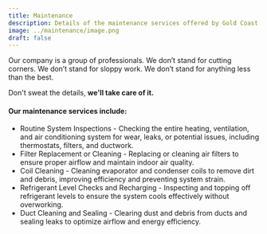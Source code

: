 ```yaml
---
title: Maintenance
description: Details of the maintenance services offered by Gold Coast HVAC
image: ../maintenance/image.png
draft: false
---
```

Our company is a group of professionals. We don’t stand for cutting corners. We don’t stand for sloppy work. We don’t stand for anything less than the best.

Don't sweat the details, **we'll take care of it.**

#### Our maintenance services include:

* Routine System Inspections - Checking the entire heating, ventilation, and air conditioning system for wear, leaks, or potential issues, including thermostats, filters, and ductwork.
* Filter Replacement or Cleaning - Replacing or cleaning air filters to ensure proper airflow and maintain indoor air quality.
* Coil Cleaning - Cleaning evaporator and condenser coils to remove dirt and debris, improving efficiency and preventing system strain.
* Refrigerant Level Checks and Recharging - Inspecting and topping off refrigerant levels to ensure the system cools effectively without overworking.
* Duct Cleaning and Sealing - Clearing dust and debris from ducts and sealing leaks to optimize airflow and energy efficiency.
